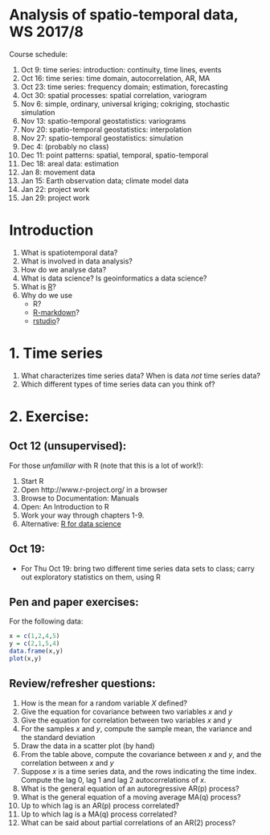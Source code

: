 # Analysis of spatio-temporal data, WS 2017/8

Course schedule: 

1. Oct 9: time series: introduction: continuity, time lines, events
1. Oct 16: time series: time domain, autocorrelation, AR, MA
1. Oct 23: time series: frequency domain; estimation, forecasting
1. Oct 30: spatial processes: spatial correlation, variogram
1. Nov 6: simple, ordinary, universal kriging; cokriging, stochastic simulation
1. Nov 13: spatio-temporal geostatistics: variograms
1. Nov 20: spatio-temporal geostatistics: interpolation
1. Nov 27: spatio-temporal geostatistics: simulation
1. Dec 4: (probably no class)
1. Dec 11: point patterns: spatial, temporal, spatio-temporal 
1. Dec 18: areal data: estimation
1. Jan 8: movement data
1. Jan 15: Earth observation data; climate model data
1. Jan 22: project work
1. Jan 29: project work

# Introduction

1. What is spatiotemporal data?
1. What is involved in data analysis?
1. How do we analyse data?
1. What is data science? Is geoinformatics a data science?
1. What is [R](https://www.r-project.org/)? 
1. Why do we use 
    - R?
    - [R-markdown](http://rmarkdown.rstudio.com/)?
	- [rstudio](http://rstudio.com/)?

# 1. Time series

1. What characterizes time series data? When is data _not_ time series data?
1. Which different types of time series data can you think of?

# 2. Exercise:

## Oct 12 (unsupervised):

For those *unfamiliar* with R (note that this is a lot of work!):

1. Start R
1. Open http://www.r-project.org/ in a browser
1. Browse to Documentation: Manuals
1. Open: An Introduction to R
1. Work your way through chapters 1-9.
1. Alternative: [R for data science](http://r4ds.had.co.nz/)

## Oct 19:

* For Thu Oct 19: bring two different time series data sets to class;
carry out exploratory statistics on them, using R

## Pen and paper exercises:

For the following data:

```r
x = c(1,2,4,5)
y = c(2,1,5,4)
data.frame(x,y)
plot(x,y)
```

## Review/refresher questions:

1. How is the mean for a random variable $X$ defined?
1. Give the equation for covariance between two variables $x$ and $y$
1. Give the equation for correlation between two variables $x$ and $y$
1. For the samples $x$ and $y$, compute the sample mean, the variance and the standard deviation 
1. Draw the data in a scatter plot (by hand)
1. From the table above, compute the covariance between $x$ and $y$, and the correlation between $x$ and $y$
1. Suppose $x$ is a time series data, and the rows indicating the time index. Compute the lag 0, lag 1 and lag 2 autocorrelations of $x$.
1. What is the general equation of an autoregressive AR(p) process?
1. What is the general equation of a moving average MA(q) process?
1. Up to which lag is an AR(p) process correlated?
1. Up to which lag is a MA(q) process correlated?
1. What can be said about partial correlations of an AR(2) process?
